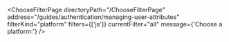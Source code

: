 


<ChooseFilterPage
    directoryPath="/ChooseFilterPage"
    address="/guides/authentication/managing-user-attributes"
    filterKind="platform"
    filters={['js']}
    currentFilter="all"
    message={'Choose a platform:'}
/>
